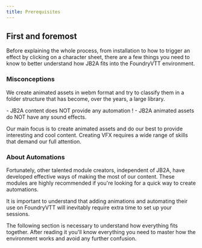 ```yaml
---
title: Prerequisites
---
```


## First and foremost

Before explaining the whole process, from installation to how to trigger an effect by clicking on a character sheet, there are a few things you need to know to better understand how JB2A fits into the FoundryVTT environment.

### Misconceptions

We create animated assets in webm format and try to classify them in a folder structure that has become, over the years, a large library.

<Aside type="danger" title="Important">
- JB2A content does NOT provide any automation !
- JB2A animated assets do NOT have any sound effects. 
</Aside>

Our main focus is to create animated assets and do our best to provide interesting and cool content. Creating VFX requires a wide range of skills that demand our full attention. 

### About Automations

Fortunately, other talented module creators, independent of JB2A, have developed effective ways of making the most of our content. These modules are highly recommended if you're looking for a quick way to create automations.

<Aside>
It is important to understand that adding animations and automating their use on FoundryVTT will inevitably require extra time to set up your sessions.
</Aside>

The following section is necessary to understand how everything fits together. After reading it you'll know everything you need to master how the environment works and avoid any further confusion.

